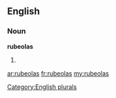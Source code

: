 ==English==

===Noun===
'''rubeolas'''

# {{plural of|[[rubeola]]}}

[[Category:English plurals]]

[[ar:rubeolas]]
[[fr:rubeolas]]
[[my:rubeolas]]